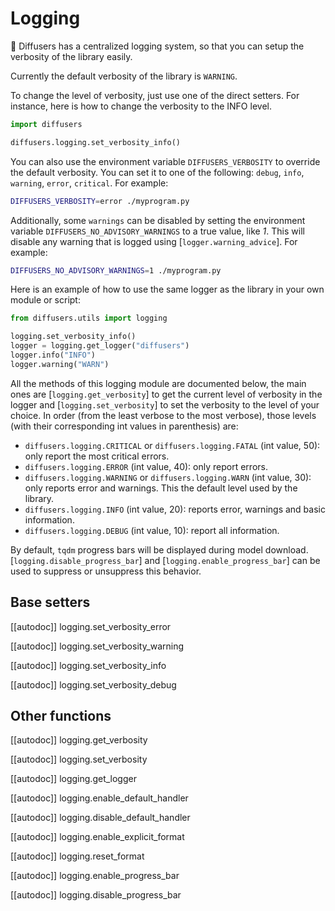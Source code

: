 <!--Copyright 2023 The HuggingFace Team. All rights reserved.

Licensed under the Apache License, Version 2.0 (the "License"); you may not use this file except in compliance with
the License. You may obtain a copy of the License at

http://www.apache.org/licenses/LICENSE-2.0

Unless required by applicable law or agreed to in writing, software distributed under the License is distributed on
an "AS IS" BASIS, WITHOUT WARRANTIES OR CONDITIONS OF ANY KIND, either express or implied. See the License for the
specific language governing permissions and limitations under the License.
-->

# Logging

🧨 Diffusers has a centralized logging system, so that you can setup the verbosity of the library easily.

Currently the default verbosity of the library is `WARNING`.

To change the level of verbosity, just use one of the direct setters. For instance, here is how to change the verbosity
to the INFO level.

```python
import diffusers

diffusers.logging.set_verbosity_info()
```

You can also use the environment variable `DIFFUSERS_VERBOSITY` to override the default verbosity. You can set it
to one of the following: `debug`, `info`, `warning`, `error`, `critical`. For example:

```bash
DIFFUSERS_VERBOSITY=error ./myprogram.py
```

Additionally, some `warnings` can be disabled by setting the environment variable
`DIFFUSERS_NO_ADVISORY_WARNINGS` to a true value, like *1*. This will disable any warning that is logged using
[`logger.warning_advice`]. For example:

```bash
DIFFUSERS_NO_ADVISORY_WARNINGS=1 ./myprogram.py
```

Here is an example of how to use the same logger as the library in your own module or script:

```python
from diffusers.utils import logging

logging.set_verbosity_info()
logger = logging.get_logger("diffusers")
logger.info("INFO")
logger.warning("WARN")
```


All the methods of this logging module are documented below, the main ones are
[`logging.get_verbosity`] to get the current level of verbosity in the logger and
[`logging.set_verbosity`] to set the verbosity to the level of your choice. In order (from the least
verbose to the most verbose), those levels (with their corresponding int values in parenthesis) are:

- `diffusers.logging.CRITICAL` or `diffusers.logging.FATAL` (int value, 50): only report the most
  critical errors.
- `diffusers.logging.ERROR` (int value, 40): only report errors.
- `diffusers.logging.WARNING` or `diffusers.logging.WARN` (int value, 30): only reports error and
  warnings. This the default level used by the library.
- `diffusers.logging.INFO` (int value, 20): reports error, warnings and basic information.
- `diffusers.logging.DEBUG` (int value, 10): report all information.

By default, `tqdm` progress bars will be displayed during model download. [`logging.disable_progress_bar`] and [`logging.enable_progress_bar`] can be used to suppress or unsuppress this behavior.

## Base setters

[[autodoc]] logging.set_verbosity_error

[[autodoc]] logging.set_verbosity_warning

[[autodoc]] logging.set_verbosity_info

[[autodoc]] logging.set_verbosity_debug

## Other functions

[[autodoc]] logging.get_verbosity

[[autodoc]] logging.set_verbosity

[[autodoc]] logging.get_logger

[[autodoc]] logging.enable_default_handler

[[autodoc]] logging.disable_default_handler

[[autodoc]] logging.enable_explicit_format

[[autodoc]] logging.reset_format

[[autodoc]] logging.enable_progress_bar

[[autodoc]] logging.disable_progress_bar
